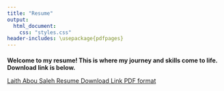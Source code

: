```yaml
---
title: "Resume"
output:
  html_document:
    css: "styles.css"
header-includes: \usepackage{pdfpages}
---
```

<h1 style="font-size: 14px;">
  Welcome to my resume! This is where my journey and skills come to life.
  Download link is below. 
</h1>

<object data="./pages/MasterResume.png" width="100%" height="100%">
</object>

[Laith Abou Saleh Resume Download Link PDF format](./MasterResume.pdf)